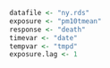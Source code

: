```r
datafile <- "ny.rds"
exposure <- "pm10tmean"
response <- "death"
timevar <- "date" 
tempvar <- "tmpd"
exposure.lag <- 1
```
